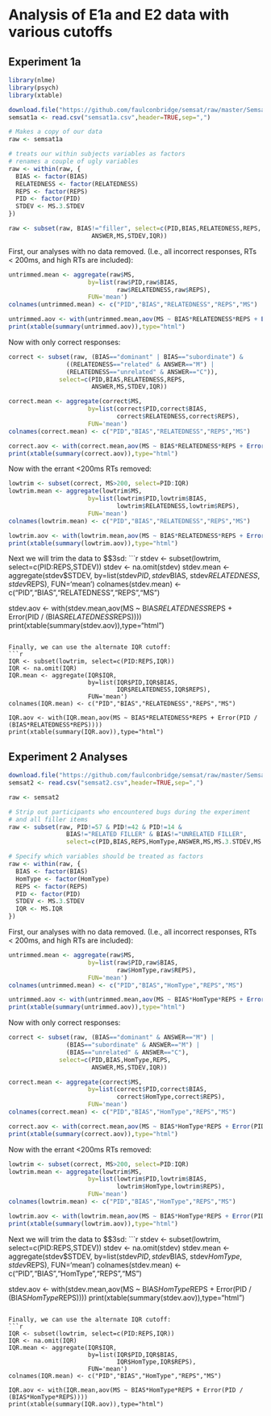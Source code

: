 Analysis of E1a and E2 data with various cutoffs
================================================

Experiment 1a
-------------

```r
library(nlme)
library(psych)
library(xtable)

download.file("https://github.com/faulconbridge/semsat/raw/master/Semsat1a/semsat1a.csv", "semsat1a.csv", "wget", extra="--no-check-certificate")
semsat1a <- read.csv("semsat1a.csv",header=TRUE,sep=",")

# Makes a copy of our data
raw <- semsat1a

# treats our within subjects variables as factors
# renames a couple of ugly variables
raw <- within(raw, {
  BIAS <- factor(BIAS)
  RELATEDNESS <- factor(RELATEDNESS)
  REPS <- factor(REPS)
  PID <- factor(PID)
  STDEV <- MS.3.STDEV
})

raw <- subset(raw, BIAS!="filler", select=c(PID,BIAS,RELATEDNESS,REPS,
                       ANSWER,MS,STDEV,IQR))
```

First, our analyses with no data removed. (I.e., all incorrect responses, RTs < 200ms, and high RTs are included):
```r
untrimmed.mean <- aggregate(raw$MS,
                      by=list(raw$PID,raw$BIAS,
                              raw$RELATEDNESS,raw$REPS),
                      FUN='mean')
colnames(untrimmed.mean) <- c("PID","BIAS","RELATEDNESS","REPS","MS")

untrimmed.aov <- with(untrimmed.mean,aov(MS ~ BIAS*RELATEDNESS*REPS + Error(PID / (BIAS*RELATEDNESS*REPS))))
print(xtable(summary(untrimmed.aov)),type="html")
```

Now with only correct responses:
```r
correct <- subset(raw, (BIAS=="dominant" | BIAS=="subordinate") & 
                ((RELATEDNESS=="related" & ANSWER=="M") |
                (RELATEDNESS=="unrelated" & ANSWER=="C")),
              select=c(PID,BIAS,RELATEDNESS,REPS,
                       ANSWER,MS,STDEV,IQR))

correct.mean <- aggregate(correct$MS,
                      by=list(correct$PID,correct$BIAS,
                              correct$RELATEDNESS,correct$REPS),
                      FUN='mean')
colnames(correct.mean) <- c("PID","BIAS","RELATEDNESS","REPS","MS")

correct.aov <- with(correct.mean,aov(MS ~ BIAS*RELATEDNESS*REPS + Error(PID / (BIAS*RELATEDNESS*REPS))))
print(xtable(summary(correct.aov)),type="html")
```

Now with the errant <200ms RTs removed:
```r
lowtrim <- subset(correct, MS>200, select=PID:IQR)
lowtrim.mean <- aggregate(lowtrim$MS,
                      by=list(lowtrim$PID,lowtrim$BIAS,
                              lowtrim$RELATEDNESS,lowtrim$REPS),
                      FUN='mean')
colnames(lowtrim.mean) <- c("PID","BIAS","RELATEDNESS","REPS","MS")

lowtrim.aov <- with(lowtrim.mean,aov(MS ~ BIAS*RELATEDNESS*REPS + Error(PID / (BIAS*RELATEDNESS*REPS))))
print(xtable(summary(lowtrim.aov)),type="html")
```

Next we will trim the data to $\pm$3sd:
```r
stdev <- subset(lowtrim, select=c(PID:REPS,STDEV))
stdev <- na.omit(stdev)
stdev.mean <- aggregate(stdev$STDEV,
                      by=list(stdev$PID,stdev$BIAS,
                              stdev$RELATEDNESS,stdev$REPS),
                      FUN='mean')
colnames(stdev.mean) <- c("PID","BIAS","RELATEDNESS","REPS","MS")

stdev.aov <- with(stdev.mean,aov(MS ~ BIAS*RELATEDNESS*REPS + Error(PID / (BIAS*RELATEDNESS*REPS))))
print(xtable(summary(stdev.aov)),type="html")
```

Finally, we can use the alternate IQR cutoff:
```r
IQR <- subset(lowtrim, select=c(PID:REPS,IQR))
IQR <- na.omit(IQR)
IQR.mean <- aggregate(IQR$IQR,
                      by=list(IQR$PID,IQR$BIAS,
                              IQR$RELATEDNESS,IQR$REPS),
                      FUN='mean')
colnames(IQR.mean) <- c("PID","BIAS","RELATEDNESS","REPS","MS")

IQR.aov <- with(IQR.mean,aov(MS ~ BIAS*RELATEDNESS*REPS + Error(PID / (BIAS*RELATEDNESS*REPS))))
print(xtable(summary(IQR.aov)),type="html")
```

Experiment 2 Analyses
---------------------

```r
download.file("https://github.com/faulconbridge/semsat/raw/master/Semsat2/semsat2.csv", "semsat2.csv", "wget", extra="--no-check-certificate")
semsat2 <- read.csv("semsat2.csv",header=TRUE,sep=",")

raw <- semsat2

# Strip out participants who encountered bugs during the experiment
# and all filler items
raw <- subset(raw, PID!=57 & PID!=42 & PID!=14 &
                BIAS!="RELATED FILLER" & BIAS!="UNRELATED FILLER",
                select=c(PID,BIAS,REPS,HomType,ANSWER,MS,MS.3.STDEV,MS.IQR))

# Specify which variables should be treated as factors
raw <- within(raw, {
  BIAS <- factor(BIAS)
  HomType <- factor(HomType)
  REPS <- factor(REPS)
  PID <- factor(PID)
  STDEV <- MS.3.STDEV
  IQR <- MS.IQR
})

```

First, our analyses with no data removed. (I.e., all incorrect responses, RTs < 200ms, and high RTs are included):
```r
untrimmed.mean <- aggregate(raw$MS,
                      by=list(raw$PID,raw$BIAS,
                              raw$HomType,raw$REPS),
                      FUN='mean')
colnames(untrimmed.mean) <- c("PID","BIAS","HomType","REPS","MS")

untrimmed.aov <- with(untrimmed.mean,aov(MS ~ BIAS*HomType*REPS + Error(PID / (BIAS*HomType*REPS))))
print(xtable(summary(untrimmed.aov)),type="html")
```

Now with only correct responses:
```r
correct <- subset(raw, (BIAS=="dominant" & ANSWER=="M") |
                (BIAS=="subordinate" & ANSWER=="M") |
                (BIAS=="unrelated" & ANSWER=="C"),
              select=c(PID,BIAS,HomType,REPS,
                       ANSWER,MS,STDEV,IQR))

correct.mean <- aggregate(correct$MS,
                      by=list(correct$PID,correct$BIAS,
                              correct$HomType,correct$REPS),
                      FUN='mean')
colnames(correct.mean) <- c("PID","BIAS","HomType","REPS","MS")

correct.aov <- with(correct.mean,aov(MS ~ BIAS*HomType*REPS + Error(PID / (BIAS*HomType*REPS))))
print(xtable(summary(correct.aov)),type="html")
```

Now with the errant <200ms RTs removed:
```r
lowtrim <- subset(correct, MS>200, select=PID:IQR)
lowtrim.mean <- aggregate(lowtrim$MS,
                      by=list(lowtrim$PID,lowtrim$BIAS,
                              lowtrim$HomType,lowtrim$REPS),
                      FUN='mean')
colnames(lowtrim.mean) <- c("PID","BIAS","HomType","REPS","MS")

lowtrim.aov <- with(lowtrim.mean,aov(MS ~ BIAS*HomType*REPS + Error(PID / (BIAS*HomType*REPS))))
print(xtable(summary(lowtrim.aov)),type="html")
```

Next we will trim the data to $\pm$3sd:
```r
stdev <- subset(lowtrim, select=c(PID:REPS,STDEV))
stdev <- na.omit(stdev)
stdev.mean <- aggregate(stdev$STDEV,
                      by=list(stdev$PID,stdev$BIAS,
                              stdev$HomType,stdev$REPS),
                      FUN='mean')
colnames(stdev.mean) <- c("PID","BIAS","HomType","REPS","MS")

stdev.aov <- with(stdev.mean,aov(MS ~ BIAS*HomType*REPS + Error(PID / (BIAS*HomType*REPS))))
print(xtable(summary(stdev.aov)),type="html")
```

Finally, we can use the alternate IQR cutoff:
```r
IQR <- subset(lowtrim, select=c(PID:REPS,IQR))
IQR <- na.omit(IQR)
IQR.mean <- aggregate(IQR$IQR,
                      by=list(IQR$PID,IQR$BIAS,
                              IQR$HomType,IQR$REPS),
                      FUN='mean')
colnames(IQR.mean) <- c("PID","BIAS","HomType","REPS","MS")

IQR.aov <- with(IQR.mean,aov(MS ~ BIAS*HomType*REPS + Error(PID / (BIAS*HomType*REPS))))
print(xtable(summary(IQR.aov)),type="html")
```